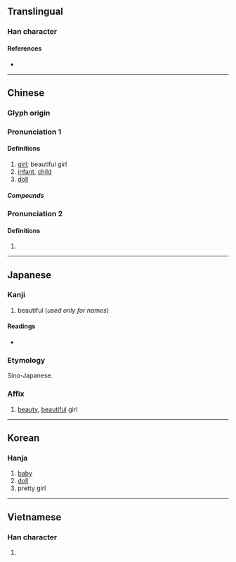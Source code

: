 {{character info/new}}
==Translingual==

===Han character===
{{Han char|rn=38|rad=女|as=06|sn=9|four=44414|canj=VGG|ids=⿰女圭}}

====References====
* {{Han ref|kx=0261.290|dkj=06262|dj=0528.020|hdz=21042.060|uh=5A03|ud=23043|bh=ABBD|bd=43965}}

----

==Chinese==
{{zh-forms}}

===Glyph origin===
{{Han etym}}

===Pronunciation 1===
{{zh-pron
|m=wá
|c=waa1
|mn=oa
|mn-t=ua1
|w=3hhua
|mc=y
|oc=y
|cat=n
}}

====Definitions====
{{zh-hanzi}}

# [[girl]]; beautiful girl
# [[infant]], [[child]]
# [[doll]]
#: {{zh-x|洋娃娃{wa}|doll}}

=====Compounds=====
{{zh-der|吉娃娃|夏娃|女娃|娃兒|娃娃|娃娃生|娃娃裝|娃娃車|娃娃魚|娃子|嬌娃|宮娃|小娃娃|拴娃娃|李娃傳|泥娃娃|洋娃娃|館娃宮}}

===Pronunciation 2===
{{zh-pron
|m=guì
|cat=pn
}}

====Definitions====
{{zh-hanzi}}

# {{surname|lang=zh}}
----

==Japanese==

===Kanji===
{{ja-kanji|grade=|rs=女06}}

# beautiful (''used only for names'')

====Readings====
* {{ja-readings
|goon=え<ゑ
|kanon=あい, わ
|kun=うつく-し.い
}}

===Etymology===
{{ja-kanjitab|あい|yomi=kanon}}
Sino-Japanese.

===Affix===
{{ja-pos|affix|あい}}

# [[beauty]], [[beautiful]] girl {{qualifier|generally only used in names}}

----

==Korean==

===Hanja===
{{ko-hanja|hangeul=왜}}

# [[baby]]
# [[doll]]
# pretty girl

----

==Vietnamese==

===Han character===
{{vi-hantu|[[oa]]|rs=女06}}

# {{defn|lang=vi|sort=女06}}
